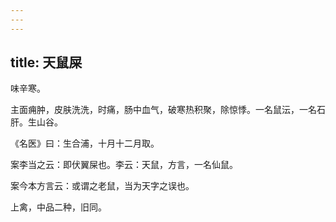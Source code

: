 ```yaml
---
---
---
```

title: 天鼠屎
---



味辛寒。

主面痈肿，皮肤洗洗，时痛，肠中血气，破寒热积聚，除惊悸。一名鼠沄，一名石肝。生山谷。

《名医》曰：生合浦，十月十二月取。

案李当之云：即伏翼屎也。李云：天鼠，方言，一名仙鼠。

案今本方言云：或谓之老鼠，当为天字之误也。

上禽，中品二种，旧同。